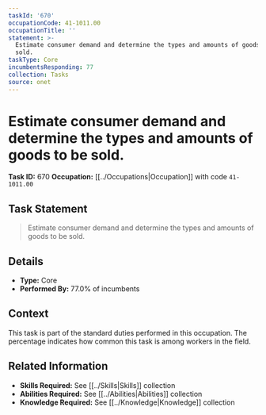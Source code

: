 ```yaml
---
taskId: '670'
occupationCode: 41-1011.00
occupationTitle: ''
statement: >-
  Estimate consumer demand and determine the types and amounts of goods to be
  sold.
taskType: Core
incumbentsResponding: 77
collection: Tasks
source: onet
---
```

# Estimate consumer demand and determine the types and amounts of goods to be sold.

**Task ID:** 670
**Occupation:** [[../Occupations|Occupation]] with code `41-1011.00`

## Task Statement

> Estimate consumer demand and determine the types and amounts of goods to be sold.

## Details

- **Type:** Core
- **Performed By:** 77.0% of incumbents

## Context

This task is part of the standard duties performed in this occupation. The percentage indicates how common this task is among workers in the field.

## Related Information

- **Skills Required:** See [[../Skills|Skills]] collection
- **Abilities Required:** See [[../Abilities|Abilities]] collection
- **Knowledge Required:** See [[../Knowledge|Knowledge]] collection
